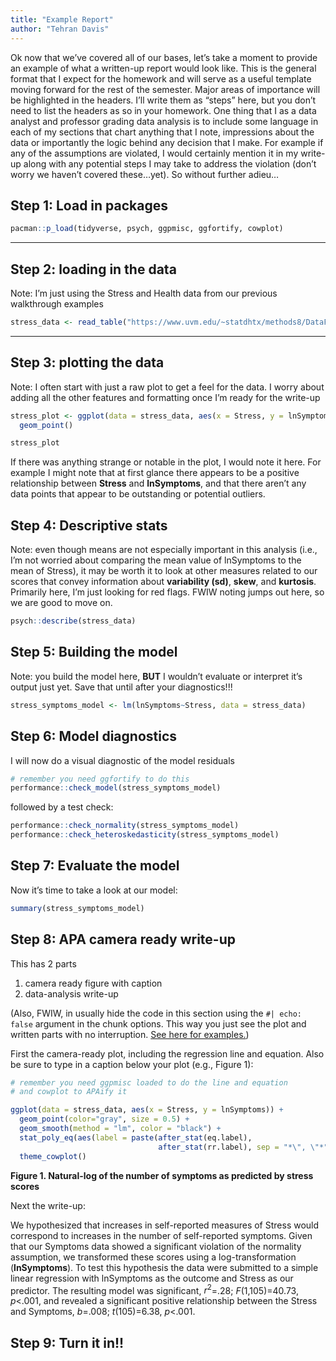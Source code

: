 ```yaml
---
title: "Example Report"
author: "Tehran Davis"
---
```


Ok now that we've covered all of our bases, let's take a moment to provide an example of what a written-up report would look like. This is the general format that I expect for the homework and will serve as a useful template moving forward for the rest of the semester. Major areas of importance will be highlighted in the headers. I'll write them as "steps" here, but you don't need to list the headers as so in your homework. One thing that I as a data analyst and professor grading data analysis is to include some language in each of my sections that chart anything that I note, impressions about the data or importantly the logic behind any decision that I make. For example if any of the assumptions are violated, I would certainly mention it in my write-up along with any potential steps I may take to address the violation (don't worry we haven't covered these...yet). So without further adieu...

## Step 1: Load in packages

```r
pacman::p_load(tidyverse, psych, ggpmisc, ggfortify, cowplot)
```

------------------------------------------------------------------------

## Step 2: loading in the data

Note: I'm just using the Stress and Health data from our previous walkthrough examples

```r
stress_data <- read_table("https://www.uvm.edu/~statdhtx/methods8/DataFiles/Tab9-2.dat")
```

------------------------------------------------------------------------

## Step 3: plotting the data

Note: I often start with just a raw plot to get a feel for the data. I worry about adding all the other features and formatting once I'm ready for the write-up

```r
stress_plot <- ggplot(data = stress_data, aes(x = Stress, y = lnSymptoms)) +
  geom_point()

stress_plot
```

If there was anything strange or notable in the plot, I would note it here. For example I might note that at first glance there appears to be a positive relationship between **Stress** and **lnSymptoms**, and that there aren't any data points that appear to be outstanding or potential outliers.

## Step 4: Descriptive stats

Note: even though means are not especially important in this analysis (i.e., I'm not worried about comparing the mean value of lnSymptoms to the mean of Stress), it may be worth it to look at other measures related to our scores that convey information about **variability (sd)**, **skew**, and **kurtosis**. Primarily here, I'm just looking for red flags. FWIW noting jumps out here, so we are good to move on.

```r
psych::describe(stress_data)
```

## Step 5: Building the model

Note: you build the model here, **BUT** I wouldn't evaluate or interpret it's output just yet. Save that until after your diagnostics!!!

```r
stress_symptoms_model <- lm(lnSymptoms~Stress, data = stress_data)
```

## Step 6: Model diagnostics

I will now do a visual diagnostic of the model residuals

```r
# remember you need ggfortify to do this
performance::check_model(stress_symptoms_model)
```

followed by a test check:
```r
performance::check_normality(stress_symptoms_model)
performance::check_heteroskedasticity(stress_symptoms_model)
```

## Step 7: Evaluate the model

Now it's time to take a look at our model:

```r
summary(stress_symptoms_model)
```

## Step 8: APA camera ready write-up

This has 2 parts

1.  camera ready figure with caption
2.  data-analysis write-up

(Also, FWIW, in usually hide the code in this section using the `#| echo: false` argument in the chunk options. This way you just see the plot and written parts with no interruption. [See here for examples.](https://quarto.org/docs/computations/execution-options.html#output-options))

First the camera-ready plot, including the regression line and equation. Also be sure to type in a caption below your plot (e.g., Figure 1):

```r
# remember you need ggpmisc loaded to do the line and equation
# and cowplot to APAify it

ggplot(data = stress_data, aes(x = Stress, y = lnSymptoms)) + 
  geom_point(color="gray", size = 0.5) + 
  geom_smooth(method = "lm", color = "black") +
  stat_poly_eq(aes(label = paste(after_stat(eq.label),
                                 after_stat(rr.label), sep = "*\", \"*"))) +
  theme_cowplot()
```

**Figure 1. Natural-log of the number of symptoms as predicted by stress scores**

Next the write-up:

We hypothesized that increases in self-reported measures of Stress would correspond to increases in the number of self-reported symptoms. Given that our Symptoms data showed a significant violation of the normality assumption, we transformed these scores using a log-transformation (**lnSymptoms**). To test this hypothesis the data were submitted to a simple linear regression with lnSymptoms as the outcome and Stress as our predictor. The resulting model was significant, $r^2$=.28; $F$(1,105)=40.73, $p$\<.001, and revealed a significant positive relationship between the Stress and Symptoms, $b$=.008; $t$(105)=6.38, $p$\<.001.

## Step 9: Turn it in!!
